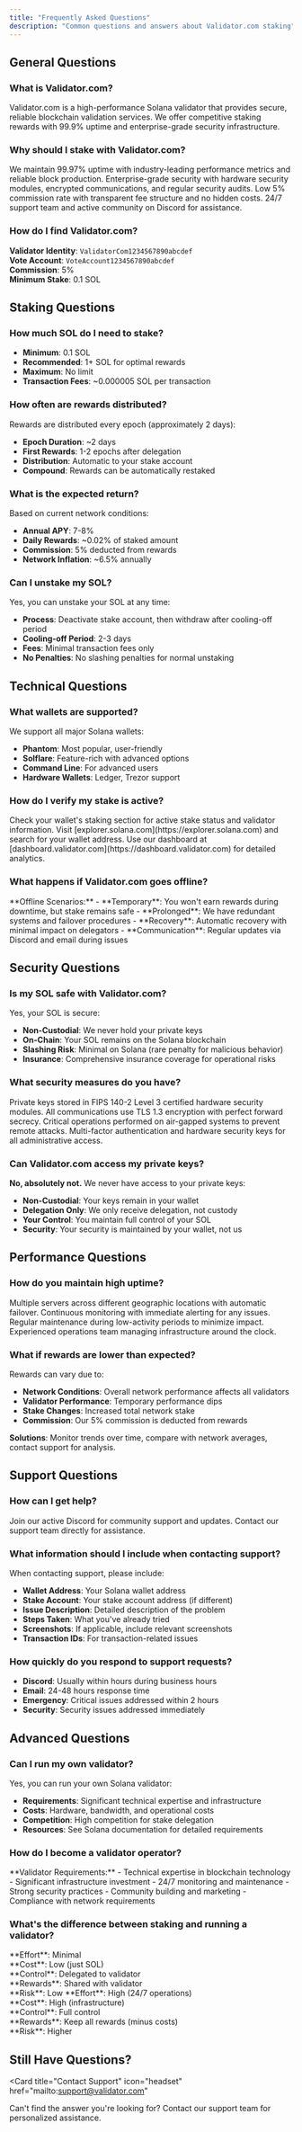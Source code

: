 ```yaml
---
title: "Frequently Asked Questions"
description: "Common questions and answers about Validator.com staking"
---
```


## General Questions

### What is Validator.com?

Validator.com is a high-performance Solana validator that provides secure, reliable blockchain validation services. We offer competitive staking rewards with 99.9% uptime and enterprise-grade security infrastructure.

### Why should I stake with Validator.com?

<AccordionGroup>
  <Accordion icon="gauge" title="High Performance">
    We maintain 99.97% uptime with industry-leading performance metrics and
    reliable block production.
  </Accordion>
  <Accordion icon="shield-check" title="Security">
    Enterprise-grade security with hardware security modules, encrypted
    communications, and regular security audits.
  </Accordion>
  <Accordion icon="percent" title="Competitive Fees">
    Low 5% commission rate with transparent fee structure and no hidden costs.
  </Accordion>
  <Accordion icon="headset" title="Support">
    24/7 support team and active community on Discord for assistance.
  </Accordion>
</AccordionGroup>

### How do I find Validator.com?

**Validator Identity**: `ValidatorCom1234567890abcdef`<br/>
**Vote Account**: `VoteAccount1234567890abcdef`<br/>
**Commission**: 5%<br/>
**Minimum Stake**: 0.1 SOL

## Staking Questions

### How much SOL do I need to stake?

- **Minimum**: 0.1 SOL
- **Recommended**: 1+ SOL for optimal rewards
- **Maximum**: No limit
- **Transaction Fees**: ~0.000005 SOL per transaction

### How often are rewards distributed?

Rewards are distributed every epoch (approximately 2 days):

- **Epoch Duration**: ~2 days
- **First Rewards**: 1-2 epochs after delegation
- **Distribution**: Automatic to your stake account
- **Compound**: Rewards can be automatically restaked

### What is the expected return?

Based on current network conditions:

- **Annual APY**: 7-8%
- **Daily Rewards**: ~0.02% of staked amount
- **Commission**: 5% deducted from rewards
- **Network Inflation**: ~6.5% annually

### Can I unstake my SOL?

Yes, you can unstake your SOL at any time:

- **Process**: Deactivate stake account, then withdraw after cooling-off period
- **Cooling-off Period**: 2-3 days
- **Fees**: Minimal transaction fees only
- **No Penalties**: No slashing penalties for normal unstaking

## Technical Questions

### What wallets are supported?

We support all major Solana wallets:

- **Phantom**: Most popular, user-friendly
- **Solflare**: Feature-rich with advanced options
- **Command Line**: For advanced users
- **Hardware Wallets**: Ledger, Trezor support

### How do I verify my stake is active?

<AccordionGroup>
  <Accordion icon="wallet" title="Wallet Dashboard">
    Check your wallet's staking section for active stake status and validator
    information.
  </Accordion>
  <Accordion icon="globe" title="Block Explorer">
    Visit [explorer.solana.com](https://explorer.solana.com) and search for your
    wallet address.
  </Accordion>
  <Accordion icon="chart-bar" title="Validator Dashboard">
    Use our dashboard at
    [dashboard.validator.com](https://dashboard.validator.com) for detailed
    analytics.
  </Accordion>
</AccordionGroup>

### What happens if Validator.com goes offline?

<Warning>
  **Offline Scenarios:** - **Temporary**: You won't earn rewards during
  downtime, but stake remains safe - **Prolonged**: We have redundant systems
  and failover procedures - **Recovery**: Automatic recovery with minimal impact
  on delegators - **Communication**: Regular updates via Discord and email
  during issues
</Warning>

## Security Questions

### Is my SOL safe with Validator.com?

Yes, your SOL is secure:

- **Non-Custodial**: We never hold your private keys
- **On-Chain**: Your SOL remains on the Solana blockchain
- **Slashing Risk**: Minimal on Solana (rare penalty for malicious behavior)
- **Insurance**: Comprehensive insurance coverage for operational risks

### What security measures do you have?

<AccordionGroup>
  <Accordion icon="shield-check" title="Hardware Security">
    Private keys stored in FIPS 140-2 Level 3 certified hardware security
    modules.
  </Accordion>
  <Accordion icon="lock" title="Encryption">
    All communications use TLS 1.3 encryption with perfect forward secrecy.
  </Accordion>
  <Accordion icon="eye-slash" title="Air-Gapped Operations">
    Critical operations performed on air-gapped systems to prevent remote
    attacks.
  </Accordion>
  <Accordion icon="user-shield" title="Access Control">
    Multi-factor authentication and hardware security keys for all
    administrative access.
  </Accordion>
</AccordionGroup>

### Can Validator.com access my private keys?

**No, absolutely not.** We never have access to your private keys:

- **Non-Custodial**: Your keys remain in your wallet
- **Delegation Only**: We only receive delegation, not custody
- **Your Control**: You maintain full control of your SOL
- **Security**: Your security is maintained by your wallet, not us

## Performance Questions

### How do you maintain high uptime?

<AccordionGroup>
  <Accordion icon="server" title="Redundant Infrastructure">
    Multiple servers across different geographic locations with automatic
    failover.
  </Accordion>
  <Accordion icon="monitor" title="24/7 Monitoring">
    Continuous monitoring with immediate alerting for any issues.
  </Accordion>
  <Accordion icon="wrench" title="Proactive Maintenance">
    Regular maintenance during low-activity periods to minimize impact.
  </Accordion>
  <Accordion icon="users" title="Expert Team">
    Experienced operations team managing infrastructure around the clock.
  </Accordion>
</AccordionGroup>

### What if rewards are lower than expected?

Rewards can vary due to:

- **Network Conditions**: Overall network performance affects all validators
- **Validator Performance**: Temporary performance dips
- **Stake Changes**: Increased total network stake
- **Commission**: Our 5% commission is deducted from rewards

**Solutions**: Monitor trends over time, compare with network averages, contact support for analysis.

## Support Questions

### How can I get help?

<CardGroup cols={2}>
  <Card
    title="Discord Community"
    icon="discord"
    href="https://discord.gg/validator"
  >
    Join our active Discord for community support and updates.
  </Card>
  <Card
    title="Email Support"
    icon="envelope"
    href="mailto:support@validator.com"
  >
    Contact our support team directly for assistance.
  </Card>
</CardGroup>

### What information should I include when contacting support?

When contacting support, please include:

- **Wallet Address**: Your Solana wallet address
- **Stake Account**: Your stake account address (if different)
- **Issue Description**: Detailed description of the problem
- **Steps Taken**: What you've already tried
- **Screenshots**: If applicable, include relevant screenshots
- **Transaction IDs**: For transaction-related issues

### How quickly do you respond to support requests?

- **Discord**: Usually within hours during business hours
- **Email**: 24-48 hours response time
- **Emergency**: Critical issues addressed within 2 hours
- **Security**: Security issues addressed immediately

## Advanced Questions

### Can I run my own validator?

Yes, you can run your own Solana validator:

- **Requirements**: Significant technical expertise and infrastructure
- **Costs**: Hardware, bandwidth, and operational costs
- **Competition**: High competition for stake delegation
- **Resources**: See Solana documentation for detailed requirements

### How do I become a validator operator?

<Info>
  **Validator Requirements:** - Technical expertise in blockchain technology -
  Significant infrastructure investment - 24/7 monitoring and maintenance -
  Strong security practices - Community building and marketing - Compliance with
  network requirements
</Info>

### What's the difference between staking and running a validator?

<AccordionGroup>
  <Accordion icon="hand-holding-dollar" title="Staking (Delegation)">
    **Effort**: Minimal
    <br />
    **Cost**: Low (just SOL)
    <br />
    **Control**: Delegated to validator
    <br />
    **Rewards**: Shared with validator
    <br />
    **Risk**: Low
  </Accordion>
  <Accordion icon="server" title="Running Validator">
    **Effort**: High (24/7 operations)
    <br />
    **Cost**: High (infrastructure)
    <br />
    **Control**: Full control
    <br />
    **Rewards**: Keep all rewards (minus costs)
    <br />
    **Risk**: Higher
  </Accordion>
</AccordionGroup>

## Still Have Questions?

<Card
  title="Contact Support"
  icon="headset"
  href="mailto:support@validator.com"
>
  Can't find the answer you're looking for? Contact our support team for
  personalized assistance.
</Card>
